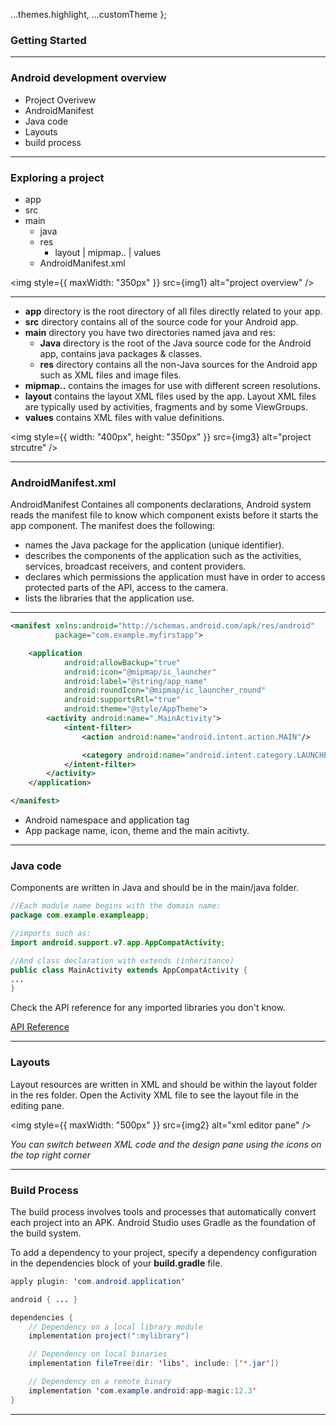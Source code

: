 
  ...themes.highlight,
  ...customTheme
};


### Getting Started

---

### Android development overview

- Project Overivew
- AndroidManifest
- Java code
- Layouts
- build process

---

### Exploring a project

- app
- src
- main
  - java
  - res
    - layout | mipmap.. | values
  - AndroidManifest.xml

<img style={{ maxWidth: "350px" }} src={img1} alt="project overview" />

---

- **app** directory is the root directory of all files directly related to your app.
- **src** directory contains all of the source code for your Android app.
- **main** directory you have two directories named java and res:
  - **Java** directory is the root of the Java source code for the Android app, contains java packages & classes.
  - **res** directory contains all the non-Java sources for the Android app such as XML files and image files.
- **mipmap..** contains the images for use with different screen resolutions.
- **layout** contains the layout XML files used by the app. Layout XML files are typically used by activities, fragments and by some ViewGroups.
- **values** contains XML files with value definitions.

<img
  style={{ width: "400px", height: "350px" }}
  src={img3}
  alt="project strcutre"
/>

---

### AndroidManifest.xml

AndroidManifest Containes all components declarations,
Android system reads the manifest file to know which component exists before it starts the app component.
The manifest does the following:

- names the Java package for the application (unique identifier).
- describes the components of the application such as the activities, services, broadcast receivers, and content providers.
- declares which permissions the application must have in order to access protected parts of the API, access to the camera.
- lists the libraries that the application use.

---

```XML
<manifest xmlns:android="http://schemas.android.com/apk/res/android"
          package="com.example.myfirstapp">

    <application
            android:allowBackup="true"
            android:icon="@mipmap/ic_launcher"
            android:label="@string/app_name"
            android:roundIcon="@mipmap/ic_launcher_round"
            android:supportsRtl="true"
            android:theme="@style/AppTheme">
        <activity android:name=".MainActivity">
            <intent-filter>
                <action android:name="android.intent.action.MAIN"/>

                <category android:name="android.intent.category.LAUNCHER"/>
            </intent-filter>
        </activity>
    </application>

</manifest>
```

- Android namespace and application tag
- App package name, icon, theme and the main acitivty.

---

### Java code

Components are written in Java and should be in the main/java folder.

```Java
//Each module name begins with the domain name:
package com.example.exampleapp;

//imports such as:
import android.support.v7.app.AppCompatActivity;

//And class declaration with extends (inheritance)
public class MainActivity extends AppCompatActivity {
...
}
```

Check the API reference for any imported libraries you don't know.

[API Reference](https://developer.android.com/reference)

---

### Layouts

Layout resources are written in XML and should be within the layout folder in the res folder.
Open the Activity XML file to see the layout file in the editing pane.

<img style={{ maxWidth: "500px" }} src={img2} alt="xml editor pane" />

_You can switch between XML code and the design pane using the icons on the top right corner_

---

### Build Process

The build process involves tools and processes that automatically convert each project into an APK.
Android Studio uses Gradle as the foundation of the build system.

To add a dependency to your project, specify a dependency configuration in the dependencies block of your **build.gradle** file.

```Java
apply plugin: 'com.android.application'

android { ... }

dependencies {
    // Dependency on a local library module
    implementation project(":mylibrary")

    // Dependency on local binaries
    implementation fileTree(dir: 'libs', include: ['*.jar'])

    // Dependency on a remote binary
    implementation 'com.example.android:app-magic:12.3'
}
```

---
